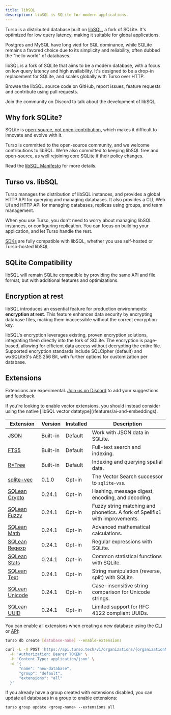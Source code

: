 ```yaml
---
title: libSQL
description: libSQL is SQLite for modern applications.
---
```


Turso is a distributed database built on [libSQL](https://github.com/tursodatabase/libsql/), a fork of SQLite. It's optimized for low query latency, making it suitable for global applications.

Postgres and MySQL have long vied for SQL dominance, while SQLite remains a favored choice due to its simplicity and reliability, often dubbed the "hello world" of databases.

libSQL is a fork of SQLite that aims to be a modern database, with a focus on low query latency and high availability. It's designed to be a drop-in replacement for SQLite, and scales globally with Turso over HTTP.

<CardGroup cols={2}>

<Card title="tursodatabase/libsql" icon="github" href="https://github.com/tursodatabase/libsql/">

Browse the libSQL source code on GitHub, report issues, feature requests and contribute using pull requests.

</Card>

<Card title="Discord" href="https://discord.gg/turso" icon="discord">

Join the community on Discord to talk about the development of libSQL.

</Card>

</CardGroup>

## Why fork SQLite?

SQLite is [open-source, not open-contribution](https://www.sqlite.org/copyright.html), which makes it difficult to innovate and evolve with it.

Turso is committed to the open-source community, and we welcome contributions to libSQL. We're also committed to keeping libSQL free and open-source, as well rejoining core SQLite if their policy changes.

Read the [libSQL Manifesto](https://turso.tech/libsql-manifesto) for more details.

## Turso vs. libSQL

Turso manages the distribution of libSQL instances, and provides a global HTTP API for querying and managing databases. It also provides a CLI, Web UI and HTTP API for managing databases, replicas using groups, and team management.

When you use Turso, you don't need to worry about managing libSQL instances, or configuring replication. You can focus on building your application, and let Turso handle the rest.

[SDKs](/sdk) are fully compatible with libSQL, whether you use self-hosted or Turso-hosted libSQL.

## SQLite Compatibility

libSQL will remain SQLite compatible by providing the same API and file format, but with additional features and optimizations.

## Encryption at rest

libSQL introduces an essential feature for production environments: **encryption at rest**. This feature enhances data security by encrypting database files, making them inaccessible without the correct encryption key.

libSQL's encryption leverages existing, proven encryption solutions, integrating them directly into the fork of SQLite. The encryption is page-based, allowing for efficient data access without decrypting the entire file. Supported encryption standards include SQLCipher (default) and wxSQLite3's AES 256 Bit, with further options for customization per database.

<CodeGroup>

<Snippet file="encryption-at-rest-typescript.mdx" />
<Snippet file="encryption-at-rest-golang.mdx" />
<Snippet file="encryption-at-rest-rust.mdx" />
<Snippet file="encryption-at-rest-python.mdx" />

</CodeGroup>

## Extensions

<Warning>

Extensions are experimental. [Join us on Discord](https://discord.gg/turso) to add your suggestions and feedback.

</Warning>

<Info>
  If you're looking to enable vector extensions, you should instead consider
  using the native [libSQL vector datatype](/features/ai-and-embeddings).
</Info>

| Extension                                                                     | Version  | Installed | Description                                                                 |
| ----------------------------------------------------------------------------- | -------- | --------- | --------------------------------------------------------------------------- |
| [JSON](https://www.sqlite.org/json1.html)                                     | Built-in | Default   | Work with JSON data in SQLite.                                              |
| [FTS5](https://www.sqlite.org/fts5.html)                                      | Built-in | Default   | Full-text search and indexing.                                              |
| [R\*Tree](https://www.sqlite.org/rtree.html)                                  | Built-in | Default   | Indexing and querying spatial data.                                         |
| [sqlite-vec](https://github.com/asg017/sqlite-vec)                            | 0.1.0    | Opt-in    | The Vector Search successor to `sqlite-vss`.                                |
| [SQLean Crypto](https://github.com/nalgeon/sqlean/blob/main/docs/crypto.md)   | 0.24.1   | Opt-in    | Hashing, message digest, encoding, and decoding.                            |
| [SQLean Fuzzy](https://github.com/nalgeon/sqlean/blob/main/docs/fuzzy.md)     | 0.24.1   | Opt-in    | Fuzzy string matching and phonetics. A fork of Spellfix1 with improvements. |
| [SQLean Math](https://github.com/nalgeon/sqlean/blob/main/docs/math.md)       | 0.24.1   | Opt-in    | Advanced mathematical calculations.                                         |
| [SQLean Regexp](https://github.com/nalgeon/sqlean/blob/main/docs/regexp.md)   | 0.24.1   | Opt-in    | Regular expressions with SQLite.                                            |
| [SQLean Stats](https://github.com/nalgeon/sqlean/blob/main/docs/stats.md)     | 0.24.1   | Opt-in    | Common statistical functions with SQLite.                                   |
| [SQLean Text](https://github.com/nalgeon/sqlean/blob/main/docs/text.md)       | 0.24.1   | Opt-in    | String manipulation (reverse, split) with SQLite.                           |
| [SQLean Unicode](https://github.com/nalgeon/sqlean/blob/main/docs/unicode.md) | 0.24.1   | Opt-in    | Case-insensitive string comparison for Unicode strings.                     |
| [SQLean UUID](https://github.com/nalgeon/sqlean/blob/main/docs/uuid.md)       | 0.24.1   | Opt-in    | Limited support for RFC 4122 compliant UUIDs.                               |

You can enable all extensions when creating a new database using the [CLI](/cli/db/create) or [API](/api-reference/databases/create):

<CodeGroup>

```bash Turso CLI
turso db create [database-name] --enable-extensions
```

```bash Platform API
curl -L -X POST 'https://api.turso.tech/v1/organizations/{organizationName}/databases' \
  -H 'Authorization: Bearer TOKEN' \
  -H 'Content-Type: application/json' \
  -d '{
      "name": "new-database",
      "group": "default",
      "extensions": "all"
  }'
```

</CodeGroup>

If you already have a group created with extensions disabled, you can update all databases in a group to enable extensions:

```bash
turso group update <group-name> --extensions all
```
